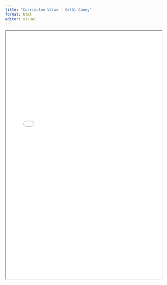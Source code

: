 ```yaml
---
title: "Curriculum Vitae - Celâl Güney"
format: html
editor: visual
---
```


<iframe width="100%" height="800" src="cv.pdf"></iframe>


